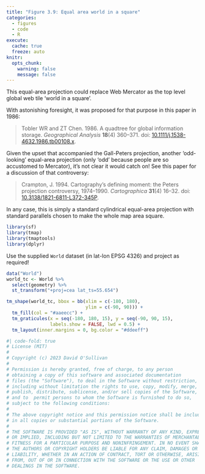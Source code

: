 ```yaml
---
title: "Figure 3.9: Equal area world in a square"
categories: 
  - figures
  - code
  - R
execute: 
  cache: true
  freeze: auto
knitr:
  opts_chunk: 
    warning: false
    message: false
---
```


This equal-area projection could replace Web Mercator as the top level global web tile 'world in a square'.

With astonishing foresight, it was proposed for that purpose in this paper in 1986:

> Tobler WR and ZT Chen. 1986. A quadtree for global information storage. _Geographical Analysis_ **18**(4) 360–371. doi: [10.1111/j.1538-4632.1986.tb00108.x](https://dx.doi.org/10.1111/j.1538-4632.1986.tb00108.x).

Given the upset that accompanied the Gall-Peters projection, another 'odd-looking' equal-area projection (only 'odd' because people are so accustomed to Mercator), it's not clear it would catch on! See this paper for a discussion of that controversy:

> Crampton, J. 1994. Cartography’s defining moment: the Peters projection controversy, 1974–1990. _Cartographica_ **31**(4) 16–32. doi: [10.3138/1821-6811-L372-345P](https://dx.doi.org/10.3138/1821-6811-L372-345P).

In any case, this is simply a standard cylindrical equal-area projection with standard parallels chosen to make the whole map area square. 

```r
library(sf)
library(tmap)
library(tmaptools)
library(dplyr)
```

Use the supplied `World` dataset (in lat-lon EPSG 4326) and project as required!

```r
data("World") 
world_tc <- World %>%
  select(geometry) %>%
  st_transform("+proj=cea lat_ts=55.654")

tm_shape(world_tc, bbox = bb(xlim = c(-180, 180),
                             ylim = c(-90, 90))) +
  tm_fill(col = "#aaeecc") +
  tm_graticules(x = seq(-180, 180, 15), y = seq(-90, 90, 15),
                labels.show = FALSE, lwd = 0.5) +
  tm_layout(inner.margins = 0, bg.color = "#ddeeff")
```

```r
#| code-fold: true
# License (MIT)
#
# Copyright (c) 2023 David O'Sullivan
#
# Permission is hereby granted, free of charge, to any person
# obtaining a copy of this software and associated documentation
# files (the "Software"), to deal in the Software without restriction,
# including without limitation the rights to use, copy, modify, merge,
# publish, distribute, sublicense, and/or sell copies of the Software,
# and to  permit persons to whom the Software is furnished to do so,
# subject to the following conditions:
#
# The above copyright notice and this permission notice shall be included
# in all copies or substantial portions of the Software.
#
# THE SOFTWARE IS PROVIDED "AS IS", WITHOUT WARRANTY OF ANY KIND, EXPRESS
# OR IMPLIED, INCLUDING BUT NOT LIMITED TO THE WARRANTIES OF MERCHANTABILITY,
# FITNESS FOR A PARTICULAR PURPOSE AND NONINFRINGEMENT. IN NO EVENT SHALL
# THE AUTHORS OR COPYRIGHT HOLDERS BE LIABLE FOR ANY CLAIM, DAMAGES OR OTHER
# LIABILITY, WHETHER IN AN ACTION OF CONTRACT, TORT OR OTHERWISE, ARISING
# FROM, OUT OF OR IN CONNECTION WITH THE SOFTWARE OR THE USE OR OTHER
# DEALINGS IN THE SOFTWARE.
```
